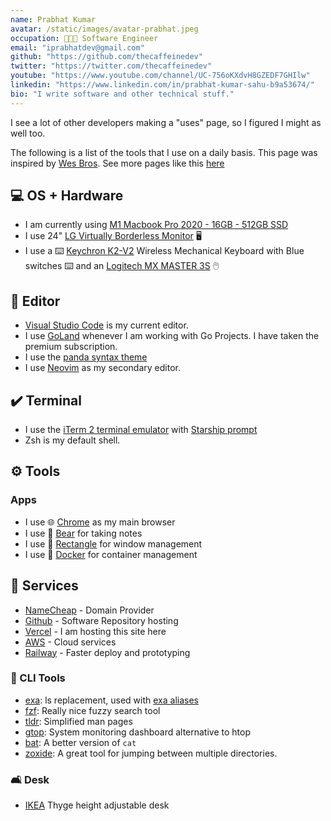 ```yaml
---
name: Prabhat Kumar
avatar: /static/images/avatar-prabhat.jpeg
occupation: 🧑🏻‍💻 Software Engineer
email: "iprabhatdev@gmail.com"
github: "https://github.com/thecaffeinedev"
twitter: "https://twitter.com/thecaffeinedev"
youtube: "https://www.youtube.com/channel/UC-756oKXdvH8GZEDF7GHIlw"
linkedin: "https://www.linkedin.com/in/prabhat-kumar-sahu-b9a53674/"
bio: "I write software and other technical stuff."
---
```


I see a lot of other developers making a "uses" page, so I figured I might as well too.

The following is a list of the tools that I use on a daily basis. This page
was inspired by [Wes Bros](https://wesbos.com/uses). See more pages like this [here](https://uses.tech)

## 💻 OS + Hardware

- I am currently using [M1 Macbook Pro 2020 - 16GB - 512GB SSD](https://www.apple.com/in/shop/buy-mac/macbook-pro/13-inch-macbook-pro)
- I use 24" [LG Virtually Borderless Monitor](https://www.lg.com/in/monitors/lg-24ml600s-w) 🖥️
- I use a ⌨️ [Keychron K2-V2](https://keychron.in/product/keychron-k2-v-2/) Wireless Mechanical Keyboard with Blue switches ⌨️ and an [Logitech MX MASTER 3S](https://www.logitech.com/en-in/products/mice/mx-master-3s.910-006561.html) 🖱️

## 📑 Editor

- [Visual Studio Code](https://code.visualstudio.com/) is my current editor.
- I use [GoLand](https://www.jetbrains.com/go/) whenever I am working with Go Projects. I have taken the premium subscription.
- I use the [panda syntax theme](https://marketplace.visualstudio.com/items?itemName=tinkertrain.theme-panda#:~:text=Preferences%3A,theme%20and%20choose%20Panda%20Syntax%20.)
- I use [Neovim](https://neovim.io/) as my secondary editor.

## ✔️ Terminal

- I use the [iTerm 2 terminal emulator](https://iterm2.com/) with [Starship prompt](https://starship.rs/)
- Zsh is my default shell.

## ⚙️ Tools

### Apps

- I use 🌐 [Chrome](https://www.google.com/intl/en_in/chrome/) as my main browser
- I use 🐻 [Bear](https://bear.app/) for taking notes
- I use 📐 [Rectangle](https://rectangleapp.com) for window management
- I use 🐳 [Docker](https://www.docker.com/) for container management

## 📑 Services

- [NameCheap](https://www.namecheap.com/) - Domain Provider
- [Github](https://github.com/) - Software Repository hosting
- [Vercel](https://vercel.com/dashboard) - I am hosting this site here
- [AWS](https://aws.amazon.com/) - Cloud services
- [Railway](https://railway.app/) - Faster deploy and prototyping

### 🧰 CLI Tools

- [exa](https://github.com/ogham/exa): ls replacement, used with [exa aliases](https://github.com/gazorby/fish-exa)
- [fzf](https://github.com/junegunn/fzf): Really nice fuzzy search tool
- [tldr](https://github.com/dbrgn/tealdeer): Simplified man pages
- [gtop](https://github.com/aksakalli/gtop): System monitoring dashboard alternative to htop
- [bat](https://github.com/sharkdp/bat): A better version of `cat`
- [zoxide](https://github.com/ajeetdsouza/zoxide): A great tool for jumping between multiple directories.

### 🛋 Desk

- [IKEA](https://www.ikea.com/sg/en/p/thyge-desk-white-silver-colour-s19245192/) Thyge height adjustable desk

